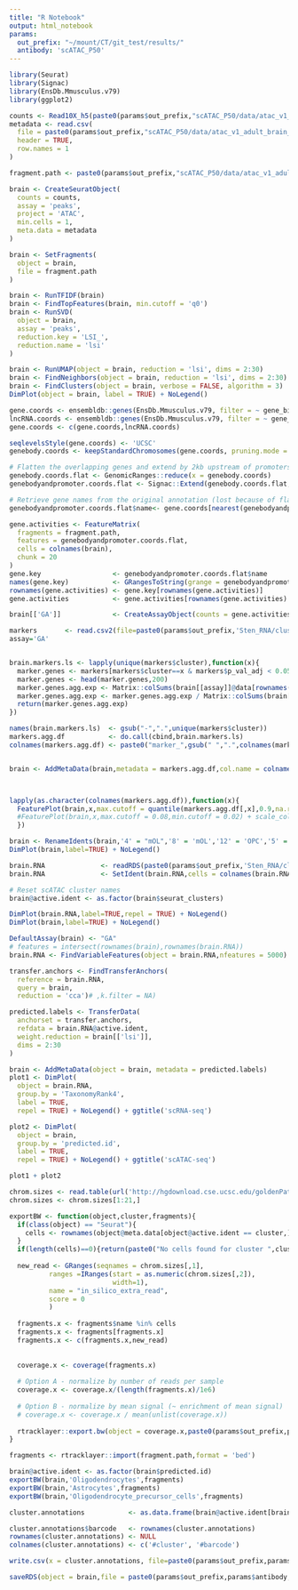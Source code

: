 ```yaml
---
title: "R Notebook"
output: html_notebook
params:
  out_prefix: "~/mount/CT/git_test/results/"
  antibody: 'scATAC_P50'
---
```


```r
library(Seurat)
library(Signac)
library(EnsDb.Mmusculus.v79)
library(ggplot2)
```

```r
counts <- Read10X_h5(paste0(params$out_prefix,"scATAC_P50/data/atac_v1_adult_brain_fresh_5k_filtered_peak_bc_matrix.h5"))
metadata <- read.csv(
  file = paste0(params$out_prefix,"scATAC_P50/data/atac_v1_adult_brain_fresh_5k_singlecell.csv"),
  header = TRUE,
  row.names = 1
)

fragment.path <- paste0(params$out_prefix,"scATAC_P50/data/atac_v1_adult_brain_fresh_5k_fragments.tsv.gz")

brain <- CreateSeuratObject(
  counts = counts,
  assay = 'peaks',
  project = 'ATAC',
  min.cells = 1,
  meta.data = metadata
)

brain <- SetFragments(
  object = brain,
  file = fragment.path
)
```

```r
brain <- RunTFIDF(brain)
brain <- FindTopFeatures(brain, min.cutoff = 'q0')
brain <- RunSVD(
  object = brain,
  assay = 'peaks',
  reduction.key = 'LSI_',
  reduction.name = 'lsi'
)

brain <- RunUMAP(object = brain, reduction = 'lsi', dims = 2:30)
brain <- FindNeighbors(object = brain, reduction = 'lsi', dims = 2:30)
brain <- FindClusters(object = brain, verbose = FALSE, algorithm = 3)
DimPlot(object = brain, label = TRUE) + NoLegend()
```


```r
gene.coords <- ensembldb::genes(EnsDb.Mmusculus.v79, filter = ~ gene_biotype == "protein_coding")
lncRNA.coords <- ensembldb::genes(EnsDb.Mmusculus.v79, filter = ~ gene_biotype == "lincRNA")
gene.coords <- c(gene.coords,lncRNA.coords)

seqlevelsStyle(gene.coords) <- 'UCSC'
genebody.coords <- keepStandardChromosomes(gene.coords, pruning.mode = 'coarse')

# Flatten the overlapping genes and extend by 2kb upstream of promoters
genebody.coords.flat <- GenomicRanges::reduce(x = genebody.coords)
genebodyandpromoter.coords.flat <- Signac::Extend(genebody.coords.flat,upstream = 2000)

# Retrieve gene names from the original annotation (lost because of flatenning)
genebodyandpromoter.coords.flat$name<- gene.coords[nearest(genebodyandpromoter.coords.flat,genebody.coords)]$gene_name
```

```r
gene.activities <- FeatureMatrix(
  fragments = fragment.path,
  features = genebodyandpromoter.coords.flat,
  cells = colnames(brain),
  chunk = 20
)
gene.key                  <- genebodyandpromoter.coords.flat$name
names(gene.key)           <- GRangesToString(grange = genebodyandpromoter.coords.flat)
rownames(gene.activities) <- gene.key[rownames(gene.activities)]
gene.activities           <- gene.activities[rownames(gene.activities) != "",]

brain[['GA']]             <- CreateAssayObject(counts = gene.activities)
```


```r
markers       <- read.csv2(file=paste0(params$out_prefix,'Sten_RNA/clustering/sten_RNA_markers.csv'),row.names = 1)
assay='GA'


brain.markers.ls <- lapply(unique(markers$cluster),function(x){
  marker.genes <- markers[markers$cluster==x & markers$p_val_adj < 0.05 & markers$avg_logFC > 0,"gene"]
  marker.genes <- head(marker.genes,200)
  marker.genes.agg.exp <- Matrix::colSums(brain[[assay]]@data[rownames(brain[[assay]]) %in% marker.genes,])
  marker.genes.agg.exp <- marker.genes.agg.exp / Matrix::colSums(brain[[assay]]@counts)
  return(marker.genes.agg.exp)
})

names(brain.markers.ls)  <- gsub("-",".",unique(markers$cluster))
markers.agg.df           <- do.call(cbind,brain.markers.ls)
colnames(markers.agg.df) <- paste0("marker_",gsub(" ",".",colnames(markers.agg.df)))


brain <- AddMetaData(brain,metadata = markers.agg.df,col.name = colnames(markers.agg.df))



lapply(as.character(colnames(markers.agg.df)),function(x){
  FeaturePlot(brain,x,max.cutoff = quantile(markers.agg.df[,x],0.9,na.rm=TRUE),min.cutoff = quantile(markers.agg.df[,x],0.05,na.rm=TRUE)) + scale_color_viridis_c() + NoLegend()
  #FeaturePlot(brain,x,max.cutoff = 0.08,min.cutoff = 0.02) + scale_color_viridis_c(limits=c(0.02,0.08)) 
  })


```



```r
brain <- RenameIdents(brain,'4' = "mOL",'8' = 'mOL','12' = 'OPC','5' = "Astrocytes",'10'='Astrocytes')
DimPlot(brain,label=TRUE) + NoLegend()
```

```r
brain.RNA              <- readRDS(paste0(params$out_prefix,'Sten_RNA/clustering/01.clustering_20000cells.Rds'))
brain.RNA              <- SetIdent(brain.RNA,cells = colnames(brain.RNA),value = as.factor(gsub(" ","_",brain.RNA$TaxonomyRank4)))

# Reset scATAC cluster names
brain@active.ident <- as.factor(brain$seurat_clusters)

DimPlot(brain.RNA,label=TRUE,repel = TRUE) + NoLegend()
DimPlot(brain,label=TRUE) + NoLegend()
```

```r
DefaultAssay(brain) <- "GA"
# features = intersect(rownames(brain),rownames(brain.RNA))
brain.RNA <- FindVariableFeatures(object = brain.RNA,nfeatures = 5000)

transfer.anchors <- FindTransferAnchors(
  reference = brain.RNA,
  query = brain,
  reduction = 'cca')# ,k.filter = NA)

predicted.labels <- TransferData(
  anchorset = transfer.anchors,
  refdata = brain.RNA@active.ident,
  weight.reduction = brain[['lsi']],
  dims = 2:30
)

brain <- AddMetaData(object = brain, metadata = predicted.labels)
plot1 <- DimPlot(
  object = brain.RNA,
  group.by = 'TaxonomyRank4',
  label = TRUE,
  repel = TRUE) + NoLegend() + ggtitle('scRNA-seq')

plot2 <- DimPlot(
  object = brain,
  group.by = 'predicted.id',
  label = TRUE,
  repel = TRUE) + NoLegend() + ggtitle('scATAC-seq')

plot1 + plot2
```
```r

chrom.sizes <- read.table(url('http://hgdownload.cse.ucsc.edu/goldenPath/mm10/bigZips/mm10.chrom.sizes'),sep="\t",stringsAsFactors = FALSE)
chrom.sizes <- chrom.sizes[1:21,]

exportBW <- function(object,cluster,fragments){
  if(class(object) == "Seurat"){
    cells <- rownames(object@meta.data[object@active.ident == cluster,])
  }
  if(length(cells)==0){return(paste0("No cells found for cluster ",cluster))}
  
  new_read <- GRanges(seqnames = chrom.sizes[,1], 
          ranges =IRanges(start = as.numeric(chrom.sizes[,2]),
                          width=1),
          name = "in_silico_extra_read",
          score = 0
          )
  
  fragments.x <- fragments$name %in% cells
  fragments.x <- fragments[fragments.x]
  fragments.x <- c(fragments.x,new_read)
  
  
  coverage.x <- coverage(fragments.x)
  
  # Option A - normalize by number of reads per sample
  coverage.x <- coverage.x/(length(fragments.x)/1e6)
  
  # Option B - normalize by mean signal (~ enrichment of mean signal)
  # coverage.x <- coverage.x / mean(unlist(coverage.x))
  
  rtracklayer::export.bw(object = coverage.x,paste0(params$out_prefix,params$antibody,"/clustering/bigwig/cluster_",cluster,".bw"))
}

fragments <- rtracklayer::import(fragment.path,format = 'bed')

brain@active.ident <- as.factor(brain$predicted.id)
exportBW(brain,'Oligodendrocytes',fragments)
exportBW(brain,'Astrocytes',fragments)
exportBW(brain,'Oligodendrocyte_precursor_cells',fragments)
```

```r
cluster.annotations           <- as.data.frame(brain@active.ident[brain@active.ident %in% c('Oligodendrocytes','Astrocytes','Oligodendrocyte_precursor_cells','Vascular_and_leptomeningeal_cells')])

cluster.annotations$barcode   <- rownames(cluster.annotations)
rownames(cluster.annotations) <- NULL
colnames(cluster.annotations) <- c('#cluster', '#barcode')

write.csv(x = cluster.annotations, file=paste0(params$out_prefix,params$antibody,'/clustering/bam_per_cluster/cluster_barcode_table.csv'),row.names = FALSE,quote = FALSE,)

```


```r
saveRDS(object = brain,file = paste0(params$out_prefix,params$antibody,"/clustering/clustering_scATAC.Rds"))
```



















